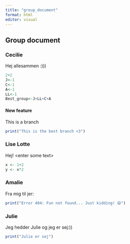 ```yaml
---
title: "group_document"
format: html
editor: visual
---
```


## Group document

### Cecilie

Hej allesammen :)))

```r
2+2
J<-1
C<-1
A<-1
LL<-1
Best_group<-J+LL+C+A
```

#### New feature

This is a branch

```r
print("This is the best branch <3")
```

### Lise Lotte

Hej! \<enter some text\>

```r
x <- 1+2
y <- x*2
```

### Amalie

Fra mig til jer:

```r
print("Error 404: Fun not found... Just kidding! 😄")
```

### Julie

Jeg hedder Julie og jeg er sej:))

```r
print("Julie er sej")
```
